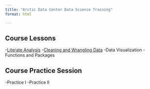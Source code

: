 ```yaml
---
title: "Arctic Data Center Data Science Training"
format: html

---
```


## Course Lessons
-[Literate Analysis](literate_analysis.html)
-[Cleaning and Wrangling Data](tidying data.html)
-Data Visualization
-Functions and Packages

## Course Practice Session
-Practice I
-Practice II